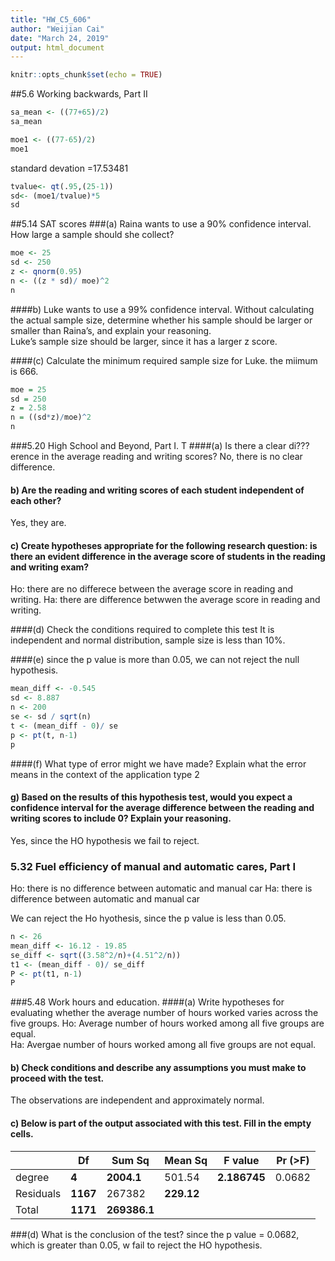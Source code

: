 ---
title: "HW_C5_606"
author: "Weijian Cai"
date: "March 24, 2019"
output: html_document
---

```{r setup, include=FALSE}
knitr::opts_chunk$set(echo = TRUE)
```
##5.6 Working backwards, Part II
```{r}
sa_mean <- ((77+65)/2)
sa_mean
```

```{r}
moe1 <- ((77-65)/2)
moe1
```
standard devation =17.53481
```{r}
tvalue<- qt(.95,(25-1))
sd<- (moe1/tvalue)*5
sd
```


##5.14 SAT scores
###(a) Raina wants to use a 90% confidence interval. How large a sample should she collect?
```{r}
moe <- 25
sd <- 250
z <- qnorm(0.95)
n <- ((z * sd)/ moe)^2
n
```

####b) Luke wants to use a 99% confidence interval. Without calculating the actual sample size, determine whether his sample should be larger or smaller than Raina's, and explain your reasoning.  
Luke's sample size should be larger, since it has a larger z score.  

####(c) Calculate the minimum required sample size for Luke.
the miimum is 666.
```{r}
moe = 25
sd = 250
z = 2.58
n = ((sd*z)/moe)^2
n
```


###5.20 High School and Beyond, Part I. T
####(a) Is there a clear di???erence in the average reading and writing scores?
No, there is no clear difference.  

#### b) Are the reading and writing scores of each student independent of each other?
Yes, they are.

#### c) Create hypotheses appropriate for the following research question: is there an evident difference in the average score of students in the reading and writing exam?
Ho: there are no differece between the average score in reading and writing.
Ha: there are difference betwwen the average score in reading and writing.

####(d) Check the conditions required to complete this test
It is  independent and normal distribution, sample size is less than 10%.

####(e)
since the p value is more than 0.05, we can not reject the null hypothesis.
```{r}
mean_diff <- -0.545
sd <- 8.887
n <- 200
se <- sd / sqrt(n)
t <- (mean_diff - 0)/ se
p <- pt(t, n-1)
p
```


####(f) What type of error might we have made? Explain what the error means in the context of the application
type 2

#### g) Based on the results of this hypothesis test, would you expect a confidence interval for the average difference between the reading and writing scores to include 0? Explain your reasoning.
Yes, since the HO hypothesis we fail to reject.

### 5.32 Fuel efficiency of manual and automatic cares, Part I
Ho: there is no difference between automatic and manual car
Ha: there is difference between automatic and manual car

We can reject the Ho hyothesis, since the p value is less than 0.05.
```{r}
n <- 26
mean_diff <- 16.12 - 19.85
se_diff <- sqrt((3.58^2/n)+(4.51^2/n))
t1 <- (mean_diff - 0)/ se_diff
P <- pt(t1, n-1)
P
```

###5.48 Work hours and education.
####(a) Write hypotheses for evaluating whether the average number of hours worked varies across the five groups.
Ho: Average number of hours worked among all five groups are equal.  
Ha: Avergae number of hours worked among all five groups are not equal.  

#### b) Check conditions and describe any assumptions you must make to proceed with the test. 
The observations are independent and approximately normal.

#### c) Below is part of the output associated with this test. Fill in the empty cells.  
|         |Df   | Sum Sq  |Mean Sq| F value  | Pr (>F) |
|---------|-----|---------|-------|----------|---------|
|degree   | **4**    |  **2004.1** | 501.54  | **2.186745** | 0.0682 |
|Residuals| **1167** |  267382| **229.12**   |              |
|Total    | **1171** | **269386.1** |        |              |

###(d) What is the conclusion of the test?
since the p value = 0.0682, which is greater than 0.05, w fail to reject the HO hypothesis.



